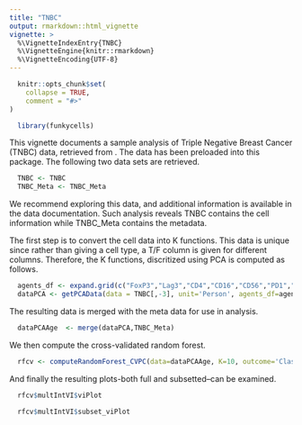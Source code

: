 ```yaml
---
title: "TNBC"
output: rmarkdown::html_vignette
vignette: >
  %\VignetteIndexEntry{TNBC}
  %\VignetteEngine{knitr::rmarkdown}
  %\VignetteEncoding{UTF-8}
---
```


```r
  knitr::opts_chunk$set(
    collapse = TRUE,
    comment = "#>"
)
```

```r
  library(funkycells)
```

This vignette documents a sample analysis of Triple Negative Breast Cancer (TNBC) data, retrieved from \url{https://www.angelolab.com/mibi-data}. The data has been preloaded into this package. The following two data sets are retrieved.
```r
  TNBC <- TNBC
  TNBC_Meta <- TNBC_Meta
```

We recommend exploring this data, and additional information is available in the data documentation. Such analysis reveals TNBC contains the cell information while TNBC_Meta contains the metadata. 

The first step is to convert the cell data into K functions. This data is unique since rather than giving a cell type, a T/F column is given for different columns. Therefore, the K functions, discritized using PCA is computed as follows.
```r
  agents_df <- expand.grid(c("FoxP3","Lag3","CD4","CD16","CD56","PD1","PD.L1","Ki67","CD138","CD68","CD8","CD3","IDO","CD45RO","CD20","p53","MPO","tumorYN"),c("FoxP3","Lag3","CD4","CD16","CD56","PD1","PD.L1","Ki67","CD138","CD68","CD8","CD3","IDO","CD45RO","CD20","p53","MPO","tumorYN"))
  dataPCA <- getPCAData(data = TNBC[,-3], unit='Person', agents_df=agents_df, rCheckVals = seq(0,50,1))
```

The resulting data is merged with the meta data for use in analysis.
```r
  dataPCAAge  <- merge(dataPCA,TNBC_Meta)
```

We then compute the cross-validated random forest.
```r
  rfcv <- computeRandomForest_CVPC(data=dataPCAAge, K=10, outcome='Class',unit='Person',repeatedId=NULL, metaNames=c('Age'),cellData= TNBC[,-3], syntheticKs=100, syntheticMetas=100, generalSyntheticK=T,alpha=0.05,curvedSigSims = 100, silent=F,subsetPlotSize = 25, nTrees=1000)
```

And finally the resulting plots-both full and subsetted--can be examined.
```r
  rfcv$multIntVI$viPlot
```

```r
  rfcv$multIntVI$subset_viPlot
```
